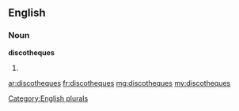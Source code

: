 ==English==

===Noun===
'''discotheques'''

# {{plural of|[[discotheque]]}}

[[Category:English plurals]]

[[ar:discotheques]]
[[fr:discotheques]]
[[mg:discotheques]]
[[my:discotheques]]